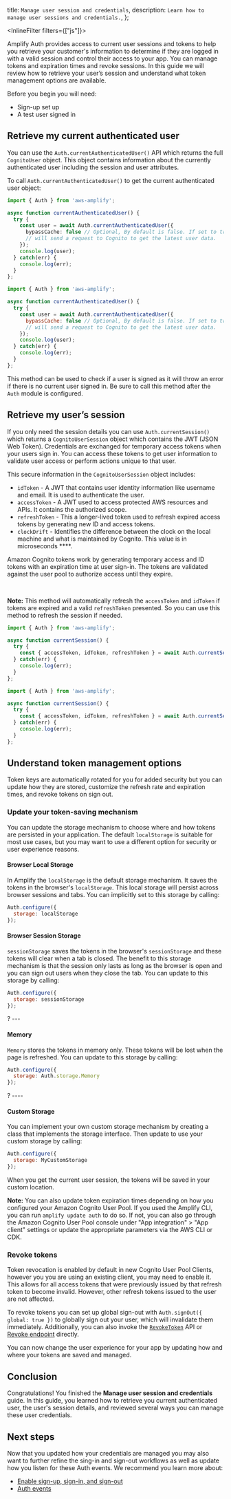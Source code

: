   title: `Manage user session and credentials`,
  description: `Learn how to manage user sessions and credentials.`,
};

<InlineFilter filters={["js"]}>

[comment]: # (source content from lib/auth/manageusers/q/platform/js/#retrieve-current-session ; src/fragments/lib/auth/js/manageusers.mdx)

Amplify Auth provides access to current user sessions and tokens to help you retrieve your customer's information to determine if they are logged in with a valid session and control their access to your app. You can manage tokens and expiration times and revoke sessions. In this guide we will review how to retrieve your user’s session and understand what token management options are available.

Before you begin you will need:
- Sign-up set up
- A test user signed in

## Retrieve my current authenticated user

You can use the `Auth.currentAuthenticatedUser()` API which returns the full `CognitoUser` object. This object contains information about the currently authenticated user including the session and user attributes.

To call `Auth.currentAuthenticatedUser()` to get the current authenticated user object:

<BlockSwitcher>
<Block name="TypeScript">

```ts
import { Auth } from 'aws-amplify';

async function currentAuthenticatedUser() {
  try {
    const user = await Auth.currentAuthenticatedUser({
      bypassCache: false // Optional, By default is false. If set to true, this call 
      // will send a request to Cognito to get the latest user data.
    });
    console.log(user);
  } catch(err) {
    console.log(err);
  }
};
```
</Block>
<Block name="JavaScript">

```javascript
import { Auth } from 'aws-amplify';

async function currentAuthenticatedUser() {
  try {
    const user = await Auth.currentAuthenticatedUser({
      bypassCache: false // Optional, By default is false. If set to true, this call
      // will send a request to Cognito to get the latest user data.
    });
    console.log(user);
  } catch(err) {
    console.log(err);
  }
};
```
</Block>
</BlockSwitcher>

This method can be used to check if a user is signed as it will throw an error if there is no current user signed in. Be sure to call this method after the `Auth` module is configured. 

## Retrieve my user’s session

If you only need the session details you can use `Auth.currentSession()` which returns a `CognitoUserSession` object which contains the JWT (JSON Web Token). Credentials are exchanged for temporary access tokens when your users sign in. You can access these tokens to get user information to validate user access or perform actions unique to that user. 

<Accordion title='Review what the session object contains and how tokens work' headingLevel='4' eyebrow='Learn more'>

This secure information in the `CognitoUserSession` object includes:
- `idToken` - A JWT that contains user identity information like username and email. It is used to authenticate the user.
- `accessToken` - A JWT used to access protected AWS resources and APIs. It contains the authorized scope.
- `refreshToken` - This a longer-lived token used to refresh expired access tokens by generating new ID and access tokens.
- `clockDrift` - Identifies the difference between the clock on the local machine and what is maintained by Cognito. This value is in microseconds ****.

Amazon Cognito tokens work by generating temporary access and ID tokens with an expiration time at user sign-in. The tokens are validated against the user pool to authorize access until they expire.

</Accordion>

<br/>

<Callout>

**Note:** This method will automatically refresh the `accessToken` and `idToken` if tokens are expired and a valid `refreshToken` presented. So you can use this method to refresh the session if needed.

</Callout>

<BlockSwitcher>
<Block name="TypeScript">

```ts
import { Auth } from 'aws-amplify';

async function currentSession() {
  try {
    const { accessToken, idToken, refreshToken } = await Auth.currentSession();
  } catch(err) {
    console.log(err);
  }
};

```

</Block>
<Block name="JavaScript">

```javascript
import { Auth } from 'aws-amplify';

async function currentSession() {
  try {
    const { accessToken, idToken, refreshToken } = await Auth.currentSession();
  } catch(err) {
    console.log(err);
  }
};
```

</Block>
</BlockSwitcher>

## Understand token management options

Token keys are automatically rotated for you for added security but you can update how they are stored, customize the refresh rate and expiration times, and revoke tokens on sign out.

### Update your token-saving mechanism


You can update the storage mechanism to choose where and how tokens are persisted in your application. The default `localStorage` is suitable for most use cases, but you may want to use a different option for security or user experience reasons.

#### Browser Local Storage

In Amplify the `localStorage` is the default storage mechanism. It saves the tokens in the browser's `localStorage`. This local storage will persist across browser sessions and tabs. You can implicitly set to this storage by calling:

```javascript
Auth.configure({
  storage: localStorage
});
```

#### Browser Session Storage

`sessionStorage` saves the tokens in the browser's `sessionStorage` and these tokens will clear when a tab is closed. The benefit to this storage mechanism is that the session only lasts as long as the browser is open and you can sign out users when they close the tab. You can update to this storage by calling:

```javascript
Auth.configure({
  storage: sessionStorage
}); 
```

? ---
#### Memory 

`Memory` stores the tokens in memory only. These tokens will be lost when the page is refreshed. You can update to this storage by calling:

```javascript
Auth.configure({
  storage: Auth.storage.Memory  
});
```
? ----

#### Custom Storage

You can implement your own custom storage mechanism by creating a class that implements the storage interface. Then update to use your custom storage by calling:

```javascript
Auth.configure({
  storage: MyCustomStorage  
});
```

When you get the current user session, the tokens will be saved in your custom location.

<Callout>

**Note:** You can also update token expiration times depending on how you configured your Amazon Cognito User Pool. If you used the Amplify CLI, you can run `amplify update auth` to do so. If not, you can also go through the Amazon Cognito User Pool console under "App integration" > "App client" settings or update the appropriate parameters via the AWS CLI or CDK.

</Callout>

### Revoke tokens

Token revocation is enabled by default in new Cognito User Pool Clients, however you you are using an existing client, you may need to enable it. This allows for all access tokens that were previously issued by that refresh token to become invalid. However, other refresh tokens issued to the user are not affected.

To revoke tokens you can set up global sign-out with `Auth.signOut({ global: true })` to globally sign out your user, which will invalidate them immediately. Additionally, you can also invoke the [`RevokeToken`](https://docs.aws.amazon.com/cognito-user-identity-pools/latest/APIReference/API_RevokeToken.html) API or [Revoke endpoint](https://docs.aws.amazon.com/cognito/latest/developerguide/revocation-endpoint.html) directly.

You can now change the user experience for your app by updating how and where your tokens are saved and managed.

## Conclusion

Congratulations! You finished the **Manage user session and credentials** guide. In this guide, you learned how to retrieve you current authenticated user, the user's session details, and reviewed several ways you can manage these user credentials.

## Next steps

Now that you updated how your credentials are managed you may also want to further refine the sing-in and sign-out workflows as well as update how you listen for these Auth events. We recommend you learn more about:

- [Enable sign-up, sign-in, and sign-out](/lib/auth/emailpassword/q/platform/js/)
- [Auth events](/lib/auth/auth-events/q/platform/js/)

</InlineFilter>
